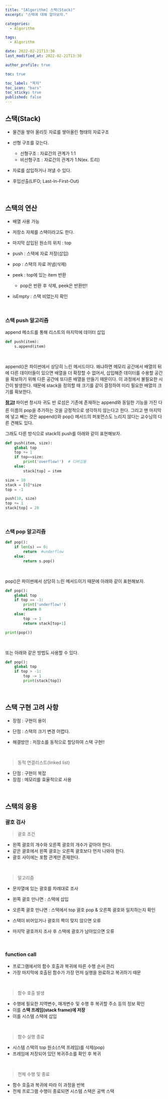 ```yaml
---
title: "[Algorithm] 스택(Stack)"
excerpt: "스택에 대해 알아보자."

categories:
  - Algorithm

tags:
  - Algorithm

date: 2022-02-21T13:30
last_modified_at: 2022-02-21T13:30

author_profile: true

toc: true

toc_label: "목차"
toc_icon: "bars"
toc_sticky: true
published: false
---
```


## 스택(Stack)

- 물건을 쌓아 올리듯 자료를 쌓아올린 형태의 자료구조
- 선형 구조를 갖는다.

  - 선형구조 : 자료간의 관계가 1:1
  - 비선형구조 : 자료간의 관계가 1:N(ex. 트리)

- 자료를 삽입하거나 꺼낼 수 있다.
- 후입선출(LIFO; Last-In-First-Out)

<br />

## 스택의 연산

- 배열 사용 가능
- 저장소 자체를 스택이라고도 한다.
- 마지막 삽입된 원소의 위치 : top

- push : 스택에 자료 저장(삽입)
- pop : 스택의 자료 꺼냄(삭제)
- peek : top에 있는 item 반환
  - pop은 반환 후 삭제, peek은 반환만!
- isEmpty : 스택 비었는지 확인

<br />

### 스택 push 알고리즘

append 메소드를 통해 리스트의 마지막에 데이터 삽입

```python
def push(item):
    s.append(item)
```

<br />

append()은 파이썬에서 상당히 느린 메서드이다. 왜냐하면 메모리 공간에서 배열의 뒤에 다른 데이터들이 있으면 배열을 더 확장할 수 없어서, 삽입해준 데이터를 수용할 공간을 확보하기 위해 다른 공간에 또다른 배열을 만들기 때문이다. 이 과정에서 불필요한 시간이 발생한다. 때문에 stack을 정의할 때 크기를 같이 결정하여 미리 필요한 배열의 크기를 확보한다.

<b><u>참고❗</u></b> 파이썬 창시자 귀도 반 로섬은 기존에 존재하는 append와 동일한 기능을 가진 다른 이름의 pop을 추가하는 것을 긍정적으로 생각하지 않는다고 한다. 그리고 맨 마지막에 넣고 빼는 것은 append()와 pop() 메서드의 퍼포먼스도 느리지 않다는 교수님의 다른 견해도 있다.
 

그래도 다른 방식으로 stack의 push를 아래와 같이 표현해보자.

```python
def push(item, size):
    global top
    top += 1
    if top==size:
        print('overflow!')  # 디버깅용
    else:
        stack[top] = item

size = 10
stack = [0]*size
top = -1

push(10, size)
top += 1
stack[top] = 20
```

<br />

### 스택 pop 알고리즘

```python
def pop():
    if len(s) == 0:
        return  #underflow
    else:
        return s.pop()
```

<br />

pop()은 파이썬에서 상당히 느린 메서드이기 때문에 아래와 같이 표현해보자.

```python
def pop():
    global top
    if top == -1:
        print('underflow!')
        return 0
    else:
        top -= 1
        return stack[top+1]

print(pop())
```

<br />

또는 아래와 같은 방법도 사용할 수 있다.

```python
def pop():
    global top
    if top > -1:
        top -= 1
        print(stack[top])
```

<br />

## 스택 구현 고려 사항

- 장점 : 구현이 용이
- 단점 : 스택의 크기 변경 어렵다.

- 해결방안 : 저장소를 동적으로 할당하여 스택 구현!!

<br />

> 동적 연결리스트(linked list)

- 단점 : 구현이 복잡
- 장점 : 메모리를 효율적으로 사용

<br />

## 스택의 응용

### 괄호 검사

> 괄호 조건

- 왼쪽 괄호의 개수와 오른쪽 괄호의 개수가 같아야 한다.
- 같은 괄호에서 왼쪽 괄호는 오른쪽 괄호보다 먼저 나와야 한다.
- 괄호 사이에는 포함 관계만 존재한다.

<br />

> 알고리즘

- 문자열에 있는 괄호를 차례대로 조사
- 왼쪽 괄호 만나면 : 스택에 삽입
- 오른쪽 괄호 만나면 : 스택에서 top 괄호 pop & 오른쪽 괄호와 일치하는지 확인

- 스택이 비어있거나 괄호의 짝이 맞지 않으면 오류
- 마지막 괄호까지 조사 후 스택에 괄호가 남아있으면 오류

<br />

### function call

- 프로그램에서의 함수 호출과 복귀에 따른 수행 순서 관리
- 가장 마지막에 호출된 함수가 가장 먼저 실행을 완료하고 복귀하기 때문

<br />

> 함수 호출 발생

- 수행에 필요한 지역변수, 매개변수 및 수행 후 복귀할 주소 등의 정보 확인
- 이를 **스택 프레임(stack frame)에 저장**
- 이를 시스템 스택에 삽입

<br />

> 함수 실행 종료

- 시스템 스택의 top 원소(스택 프레임)를 삭제(pop)
- 프레임에 저장되어 있던 복귀주소를 확인 후 복귀

<br />

> 전체 수행 및 종료

- 함수 호출과 복귀에 따라 이 과정을 반복
- 전체 프로그램 수행이 종료되면 시스템 스택은 공백 스택
